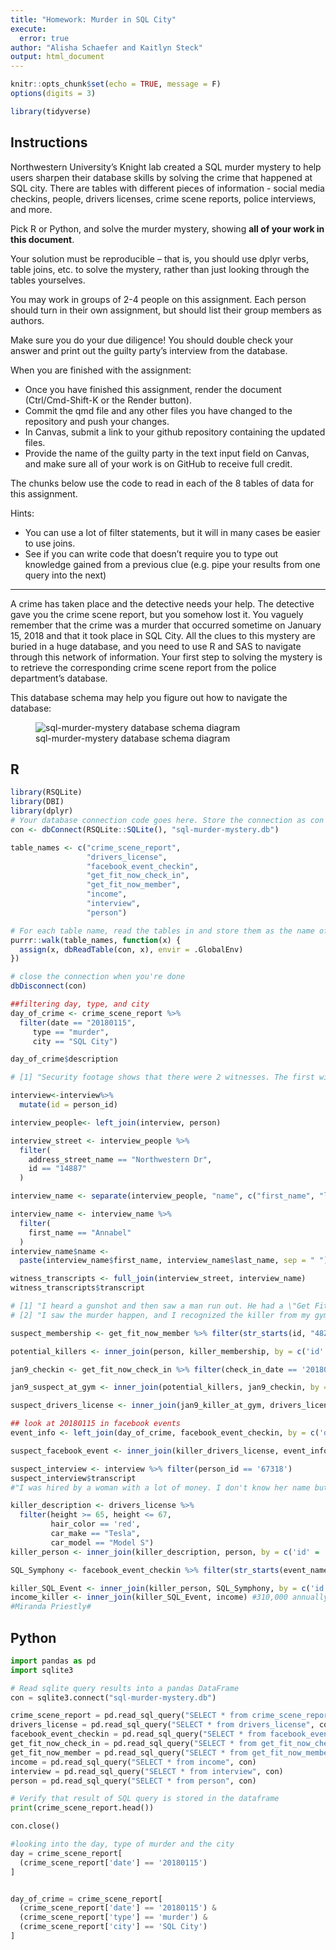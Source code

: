 ```yaml
---
title: "Homework: Murder in SQL City"
execute:
  error: true
author: "Alisha Schaefer and Kaitlyn Steck"
output: html_document
---
```


```r
knitr::opts_chunk$set(echo = TRUE, message = F)
options(digits = 3)

library(tidyverse)
```

## Instructions
Northwestern University's Knight lab created a SQL murder mystery to help users sharpen their database skills by solving the crime that happened at SQL city. There are tables with different pieces of information - social media checkins, people, drivers licenses, crime scene reports, police interviews, and more. 

Pick R or Python, and solve the murder mystery, showing **all of your work in this document**. 

Your solution must be reproducible -- that is, you should use dplyr verbs, table joins, etc. to solve the mystery, rather than just looking through the tables yourselves.

You may work in groups of 2-4 people on this assignment. Each person should turn in their own assignment, but should list their group members as authors.

Make sure you do your due diligence! You should double check your answer and print out the guilty party's interview from the database.

When you are finished with the assignment: 

- Once you have finished this assignment, render the document (Ctrl/Cmd-Shift-K or the Render button). 
- Commit the qmd file and any other files you have changed to the repository and push your changes.
- In Canvas, submit a link to your github repository containing the updated files.
- Provide the name of the guilty party in the text input field on Canvas, and make sure all of your work is on GitHub to receive full credit.

The chunks below use the code to read in each of the 8 tables of data for this assignment.

Hints:

- You can use a lot of filter statements, but it will in many cases be easier to use joins. 
- See if you can write code that doesn't require you to type out knowledge gained from a previous clue (e.g. pipe your results from one query into the next)


***

A crime has taken place and the detective needs your help. The detective gave you the crime scene report, but you somehow lost it. You vaguely remember that the crime was a murder that occurred sometime on January 15, 2018 and that it took place in SQL City. All the clues to this mystery are buried in a huge database, and you need to use R and SAS to navigate through this network of information. Your first step to solving the mystery is to retrieve the corresponding crime scene report from the police department's database. 

This database schema may help you figure out how to navigate the database:

![sql-murder-mystery database schema diagram](https://github.com/NUKnightLab/sql-mysteries/blob/master/schema.png?raw=true)

## R
```r
library(RSQLite)
library(DBI)
library(dplyr)
# Your database connection code goes here. Store the connection as con 
con <- dbConnect(RSQLite::SQLite(), "sql-murder-mystery.db")

table_names <- c("crime_scene_report", 
                 "drivers_license", 
                 "facebook_event_checkin",
                 "get_fit_now_check_in", 
                 "get_fit_now_member", 
                 "income", 
                 "interview",
                 "person")

# For each table name, read the tables in and store them as the name of the table
purrr::walk(table_names, function(x) {
  assign(x, dbReadTable(con, x), envir = .GlobalEnv)
})

# close the connection when you're done
dbDisconnect(con)

##filtering day, type, and city
day_of_crime <- crime_scene_report %>%
  filter(date == "20180115",
     type == "murder",
     city == "SQL City")

day_of_crime$description

# [1] "Security footage shows that there were 2 witnesses. The first witness lives at the last house on \"Northwestern Dr\". The second witness, named Annabel, lives somewhere on \"Franklin Ave\"."

interview<-interview%>%
  mutate(id = person_id)

interview_people<- left_join(interview, person)

interview_street <- interview_people %>%
  filter(
    address_street_name == "Northwestern Dr",
    id == "14887"
  )

interview_name <- separate(interview_people, "name", c("first_name", "last_name"), sep = " ")

interview_name <- interview_name %>%
  filter(
    first_name == "Annabel" 
  )
interview_name$name <-
  paste(interview_name$first_name, interview_name$last_name, sep = " ")

witness_transcripts <- full_join(interview_street, interview_name)
witness_transcripts$transcript

# [1] "I heard a gunshot and then saw a man run out. He had a \"Get Fit Now Gym\" bag. The membership number on the bag started with \"48Z\". Only gold members have those bags. The man got into a car with a plate that included \"H42W\"."
# [2] "I saw the murder happen, and I recognized the killer from my gym when I was working out last week on January the 9th."

suspect_membership <- get_fit_now_member %>% filter(str_starts(id, "48Z"))

potential_killers <- inner_join(person, killer_membership, by = c('id' = 'person_id'))

jan9_checkin <- get_fit_now_check_in %>% filter(check_in_date == '20180109')

jan9_suspect_at_gym <- inner_join(potential_killers, jan9_checkin, by = c('id.y' = 'membership_id')) #there are duplicates we can probably do this better in class

suspect_drivers_license <- inner_join(jan9_killer_at_gym, drivers_license, by = c('license_id' = 'id')) #we can also do this a lot better in class I was just nosey

## look at 20180115 in facebook events
event_info <- left_join(day_of_crime, facebook_event_checkin, by = c('date' = 'date'))

suspect_facebook_event <- inner_join(killer_drivers_license, event_info, by = c('id' = 'person_id'))

suspect_interview <- interview %>% filter(person_id == '67318')
suspect_interview$transcript
#"I was hired by a woman with a lot of money. I don't know her name but I know she's around 5'5\" (65\") or 5'7\" (67\"). She has red hair and she drives a Tesla Model S. I know that she attended the SQL Symphony Concert 3 times in December 2017.\n"

killer_description <- drivers_license %>% 
  filter(height >= 65, height <= 67,
         hair_color == 'red',
         car_make == "Tesla",
         car_model == "Model S")
killer_person <- inner_join(killer_description, person, by = c('id' = 'license_id'))

SQL_Symphony <- facebook_event_checkin %>% filter(str_starts(event_name, 'SQL Symphony'), str_starts(date, "201712")) %>% count(person_id) %>% filter(n == '3')

killer_SQL_Event <- inner_join(killer_person, SQL_Symphony, by = c('id.y' = 'person_id'))
income_killer <- inner_join(killer_SQL_Event, income) #310,000 annually!!!!!!
#Miranda Priestly#

```



## Python

```python
import pandas as pd
import sqlite3

# Read sqlite query results into a pandas DataFrame
con = sqlite3.connect("sql-murder-mystery.db")

crime_scene_report = pd.read_sql_query("SELECT * from crime_scene_report", con)
drivers_license = pd.read_sql_query("SELECT * from drivers_license", con)
facebook_event_checkin = pd.read_sql_query("SELECT * from facebook_event_checkin", con)
get_fit_now_check_in = pd.read_sql_query("SELECT * from get_fit_now_check_in", con)
get_fit_now_member = pd.read_sql_query("SELECT * from get_fit_now_member", con)
income = pd.read_sql_query("SELECT * from income", con)
interview = pd.read_sql_query("SELECT * from interview", con)
person = pd.read_sql_query("SELECT * from person", con)

# Verify that result of SQL query is stored in the dataframe
print(crime_scene_report.head())

con.close()

#looking into the day, type of murder and the city 
day = crime_scene_report[
  (crime_scene_report['date'] == '20180115')
]


day_of_crime = crime_scene_report[
  (crime_scene_report['date'] == '20180115') & 
  (crime_scene_report['type'] == 'murder') & 
  (crime_scene_report['city'] == 'SQL City')
]

```
